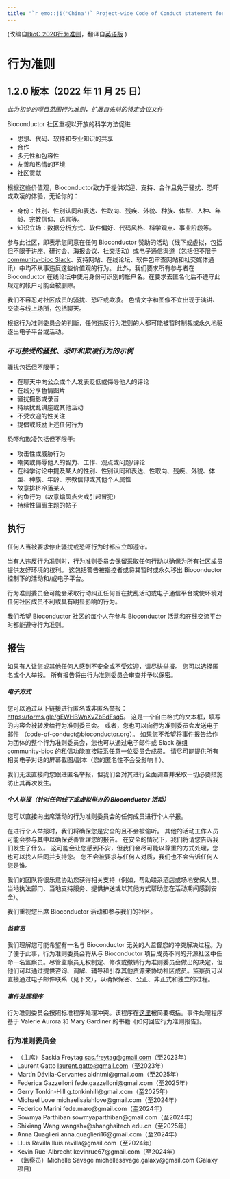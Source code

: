 ```yaml
---
title: "`r emo::ji('China')` Project-wide Code of Conduct statement for Bioconductor (Chinese, China)"
---
```


(改编自[BioC 2020行为准则][1]，翻译自[英语版](en-US.html) )

# 行为准则

## 1.2.0 版本（2022 年 11 月 25 日）

_此为初步的项目范围行为准则，扩展自先前的特定会议文件_


Bioconductor 社区重视以开放的科学方法促进

* 思想、代码、软件和专业知识的共享
* 合作
* 多元性和包容性
* 友善和热情的环境
* 社区贡献

根据这些价值观，Bioconductor致力于提供欢迎、支持、合作且免于骚扰、恐吓或欺凌的体验，无论你的：

* 身份：性别、性别认同和表达、性取向、残疾、外貌、种族、体型、人种、年龄、宗教信仰、语言等。
* 知识立场：数据分析方式、软件偏好、代码风格、科学观点、事业阶段等。

参与此社区，即表示您同意在任何 Bioconductor 赞助的活动（线下或虚拟，包括但不限于讲座、研讨会、海报会议、社交活动）或电子通信渠道（包括但不限于 [community-bioc Slack](https://slack.bioconductor.org/)、支持网站、在线论坛、软件包审查网站和社交媒体通讯）中均不从事违反这些价值观的行为。
此外，我们要求所有参与者在 Bioconductor 在线论坛中使用身份可识别的帐户名。在要求去匿名化后不遵守此规定的帐户可能会被删除。
 
我们不容忍对社区成员的骚扰、恐吓或欺凌。
色情文字和图像不宜出现于演讲、交流与线上场所，包括聊天。
 
根据行为准则委员会的判断，任何违反行为准则的人都可能被暂时制裁或永久地驱逐出电子平台或活动。


### _不可接受的骚扰、恐吓和欺凌行为的示例_

骚扰包括但不限于：

* 在聊天中向公众或个人发表贬低或侮辱他人的评论
* 在线分享色情图片
* 骚扰摄影或录音
* 持续扰乱讲座或其他活动
* 不受欢迎的性关注
* 提倡或鼓励上述任何行为

恐吓和欺凌包括但不限于:

* 攻击性或威胁行为
* 嘲笑或侮辱他人的智力、工作、观点或问题/评论
* 在科学讨论中提及某人的性别、性别认同和表达、性取向、残疾、外貌、体型、种族、年龄、宗教信仰或其他个人属性
* 故意排挤冷落某人
* 钓鱼行为（故意煽风点火或引起冒犯）
* 持续性偏离主题的帖子


## 执行

任何人当被要求停止骚扰或恐吓行为时都应立即遵守。
 
当有人违反行为准则时，行为准则委员会保留采取任何行动以确保为所有社区成员提供友好环境的权利。
这包括警告被指控者或将其暂时或永久移出 Bioconductor 控制下的活动和/或电子平台。
 
行为准则委员会可能会采取行动纠正任何旨在扰乱活动或电子通信平台或使环境对任何社区成员不利或具有明显影响的行为。
 
我们希望 Bioconductor 社区的每个人在参与 Bioconductor 活动和在线交流平台时都能遵守行为准则。


## 报告

如果有人让您或其他任何人感到不安全或不受欢迎，请尽快举报。
您可以选择匿名或个人举报。
所有报告将由行为准则委员会审查并予以保密。

#### _电子方式_

您可以通过以下链接进行匿名或非匿名举报：<https://forms.gle/gEWHBWnXvZbEdFsq5>。
这是一个自由格式的文本框，填写的内容会被转发给行为准则委员会。
或者，您也可以向行为准则委员会发送电子邮件 （code-of-conduct@bioconductor.org）。
如果您不希望将事件报告给作为团体的整个行为准则委员会，您也可以通过电子邮件或 Slack 群组 community-bioc 的私信功能直接联系任意一位委员会成员。
请尽可能提供所有相关电子对话的屏幕截图/副本（您的匿名性不会受影响！）。
 
我们无法直接向您跟进匿名举报，但我们会对其进行全面调查并采取一切必要措施防止其再次发生。

#### _个人举报（针对任何线下或虚拟举办的 Bioconductor 活动）_

您可以直接向出席活动的行为准则委员会的任何成员进行个人举报。
 
在进行个人举报时，我们将确保您是安全的且不会被偷听。
其他的活动工作人员可能会参与其中以确保妥善管理您的报告。
在安全的情况下，我们将请您告诉我们发生了什么。
这可能会让您感到不安，但我们会尽可能以尊重的方式处理，您也可以找人陪同并支持您。
您不会被要求与任何人对质，我们也不会告诉任何人您是谁。
 
我们的团队将很乐意协助您获得相关支持（例如，帮助联系酒店或场地安保人员、当地执法部门、当地支持服务、提供护送或以其他方式帮助您在活动期间感到安全）。
 
我们重视您出席 Bioconductor 活动和参与我们的社区。

#### _监察员_

我们理解您可能希望有一名与 Bioconductor 无关的人监督您的冲突解决过程。为了便于此事，行为准则委员会将从与 Bioconductor 项目成员不同的开源社区中任命一名监察员。尽管监察员无权制定、修改或撤销行为准则委员会做出的决定，但他们可以通过提供咨询、调解、辅导和引荐其他资源来协助社区成员。监察员可以直接通过电子邮件联系（见下文），以确保保密、公正、非正式和独立的过程。

#### _事件处理程序_

行为准则委员会按照标准程序处理冲突。该程序在[这里](https://bioconductor.github.io/CodeOfConduct/incident_response.html)被简要概括。事件处理程序基于 Valerie Aurora 和 Mary Gardiner 的书籍《如何回应行为准则报告》。


### 行为准则委员会

* （主席）Saskia Freytag <sas.freytag@gmail.com>（至2023年）
* Laurent Gatto <laurent.gatto@gmail.com>（至2023年）
* Martín Dávila-Cervantes aldntmi@gmail.com（至2025年）
* Federica Gazzelloni fede.gazzelloni@gmail.com（至2025年）
* Gerry Tonkin-Hill g.tonkinhill@gmail.com（至2025年）
* Michael Love michaelisaiahlove@gmail.com（至2024年）
* Federico Marini fede.maro@gmail.com（至2024年）
* Sowmya Parthiban sowmyaparthiban@gmail.com（至2024年）
* Shixiang Wang wangshx@shanghaitech.edu.cn（至2025年）
* Anna Quaglieri anna.quaglieri16@gmail.com（至2024年）
* Lluís Revilla lluis.revilla@gmail.com（至2024年）
* Kevin Rue-Albrecht kevinrue67@gmail.com（至2024年）
* （监察员）Michelle Savage michellesavage.galaxy@gmail.com (Galaxy 项目)

[1]: https://bioc2020.bioconductor.org/code_of_conduct